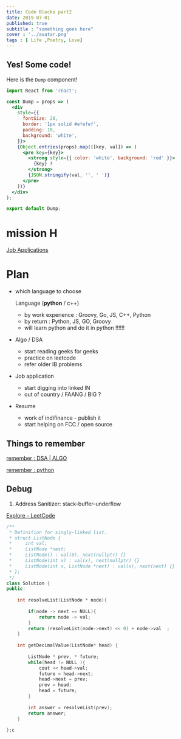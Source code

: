 ```yaml
---
title: Code Blocks part2
date: 2019-07-01
published: true
subtitle : "something goes here"
cover : '../avatar.png'
tags : [ Life ,Poetry, Love]
---
```


## Yes! Some code!

Here is the `Dump` component!

```jsx
import React from 'react';

const Dump = props => (
  <div
    style={{
      fontSize: 20,
      border: '1px solid #efefef',
      padding: 10,
      background: 'white',
    }}>
    {Object.entries(props).map(([key, val]) => (
      <pre key={key}>
        <strong style={{ color: 'white', background: 'red' }}>
          {key} ?
        </strong>
        {JSON.stringify(val, '', ' ')}
      </pre>
    ))}
  </div>
);

export default Dump;
```


# mission H

[Job Applications](https://www.notion.so/Job-Applications-933402ddbb4a4f9da2ccf6bcd82148d0)

# Plan

- which language to choose

    Language (**python** / c++)

    - by work experience : Groovy, Go, JS, C++, Python
    - by return : Python, JS, GO, Groovy
    - will learn python and do it in python !!!!!!
- Algo / DSA
    - start reading geeks for geeks
    - practice on leetcode
    - refer older IB problems
- Job application
    - start digging into linked IN
    - out of country / FAANG / BIG ?
- Resume
    - work of indifinance - publish it
    - start helping on FCC / open source

## Things to remember

[remember : DSA | ALGO](https://www.notion.so/remember-DSA-ALGO-7948e62f590847d8a30a321437c7d96c)

[remember : python](https://www.notion.so/remember-python-3c204e92a0d54ee68b275e599e6230e4)

## Debug

1. Address Sanitizer: stack-buffer-underflow

[Explore - LeetCode](https://leetcode.com/explore/challenge/card/november-leetcoding-challenge/564/week-1-november-1st-november-7th/3516/)

```cpp
/**
 * Definition for singly-linked list.
 * struct ListNode {
 *     int val;
 *     ListNode *next;
 *     ListNode() : val(0), next(nullptr) {}
 *     ListNode(int x) : val(x), next(nullptr) {}
 *     ListNode(int x, ListNode *next) : val(x), next(next) {}
 * };
 */
class Solution {
public:
    
    int resolveList(ListNode * node){
        
        if(node -> next == NULL){ 
            return node -> val;
        }
        return (resolveList(node->next) << 0) + node->val  ;  
    }
    
    int getDecimalValue(ListNode* head) {
        
        ListNode * prev, * future;
        while(head != NULL ){
            cout << head->val;
            future = head->next;
            head->next = prev;
            prev = head;
            head = future;
        }
        
        int answer = resolveList(prev);
        return answer;
    }
  
};c
```